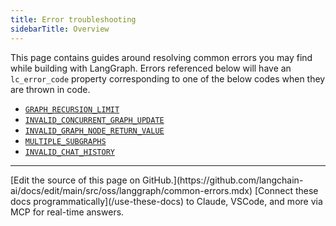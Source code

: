 ```yaml
---
title: Error troubleshooting
sidebarTitle: Overview
---
```


This page contains guides around resolving common errors you may find while building with LangGraph.
Errors referenced below will have an `lc_error_code` property corresponding to one of the below codes when they are thrown in code.

* [`GRAPH_RECURSION_LIMIT`](/oss/python/langgraph/errors/GRAPH_RECURSION_LIMIT)
* [`INVALID_CONCURRENT_GRAPH_UPDATE`](/oss/python/langgraph/errors/INVALID_CONCURRENT_GRAPH_UPDATE)
* [`INVALID_GRAPH_NODE_RETURN_VALUE`](/oss/python/langgraph/errors/INVALID_GRAPH_NODE_RETURN_VALUE)
* [`MULTIPLE_SUBGRAPHS`](/oss/python/langgraph/errors/MULTIPLE_SUBGRAPHS)
* [`INVALID_CHAT_HISTORY`](/oss/python/langgraph/errors/INVALID_CHAT_HISTORY)

---

<Callout icon="pen-to-square" iconType="regular">
    [Edit the source of this page on GitHub.](https://github.com/langchain-ai/docs/edit/main/src/oss/langgraph/common-errors.mdx)
</Callout>
<Tip icon="terminal" iconType="regular">
    [Connect these docs programmatically](/use-these-docs) to Claude, VSCode, and more via MCP for    real-time answers.
</Tip>
